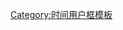 {{User UTC|+11.30}}<includeonly>[[Category:UTC+11:30区维基人|{{PAGENAME}}]]</includeonly><noinclude>
[[Category:时间用户框模板]]
</noinclude>